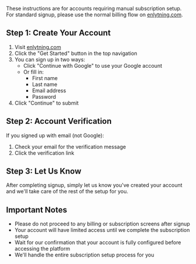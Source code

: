 These instructions are for accounts requiring manual subscription setup. For standard signup, please use the normal billing flow on [enlytning.com](https://enlytning.com).

## Step 1: Create Your Account

1. Visit [enlytning.com](https://enlytning.com)
2. Click the "Get Started" button in the top navigation
3. You can sign up in two ways:
   - Click "Continue with Google" to use your Google account
   - Or fill in:
     - First name
     - Last name
     - Email address
     - Password
4. Click "Continue" to submit

## Step 2: Account Verification

If you signed up with email (not Google):

1. Check your email for the verification message
2. Click the verification link

## Step 3: Let Us Know

After completing signup, simply let us know you've created your account and we'll take care of the rest of the setup for you.

## Important Notes

- Please do not proceed to any billing or subscription screens after signup
- Your account will have limited access until we complete the subscription setup
- Wait for our confirmation that your account is fully configured before accessing the platform
- We'll handle the entire subscription setup process for you
